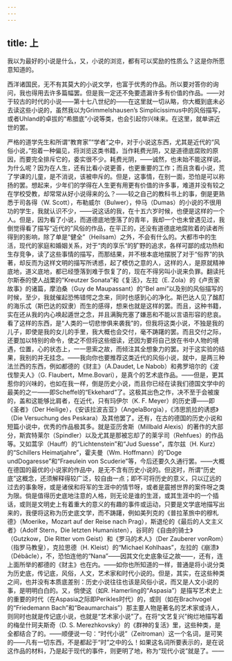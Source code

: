 ```yaml
---
---
---
```

title: 上
---



我以为最好的小说是什么，又，小说的浏览，都有可以奖励的性质么？这是你所愿意知道的。

西洋诸国民，无不有其莫大的小说文学，也富于优秀的作品。所以要对答你的询问，我也得用去许多篇幅罢。但是我一定还不免要遗漏许多有价值的作品。——对于较古的时代的小说——第十七八世纪的——在这里就一切从略，你大概到底未必去读这些小说的，虽然我以为Grimmelshausen’s Simplicissimus中的风俗描写，或者Uhland的卓拔的“希腊底”小说等类，也会引起你兴味来。在这里，就单讲近世的罢。

严格的道学先生和所谓“教育家”“学者”之中，对于小说这东西，尤其是近代的“风俗小说，”抱着一种偏见，将浏览这类书籍，当作耗费光阴，又是道德底腐败的原因，而要完全排斥它的，委实很不少。耗费光阴，——诚然，也未始不能这样说。为什么呢？因为在人生，还有比看小说更善，也更重要的工作；而且贪看小说，荒了学课的儿童，是不消说，该被申斥的。但是，这事情，在别一面，恐怕是可以称扬的罢。想起来，少年们的学得在人生更有用更有价值的许多事，难道并没有较之在学校受教，却常常从好小说得来的么？——较之自己的教科书上的事，倒是更熟悉于司各得（W. Scott），布勒威尔（Bulwer），仲马（Dumas）的小说的不很用功的学生，我就认识不少，——说这话的我，在十五六岁时候，也便是这样的一个人。但是，因为看了小说，而道德底地堕落了的青年，我却一个也未曾遇见过，我倒觉得看了描写“近代的”风俗的作品，在平正的，还没有道德底地腐败着的读者所得到的影响，除了单是“健全”（Heilsam）之外，不会有什么的。大都市中的生活，现代的家庭和婚姻关系，对于“肉的享乐”的犷野的追求，各样可鄙的成功热和生存竞争，读了这些事情的描写，而那结果，并不根本底地摆脱了对于“俗界”的执著，却反而为这样文明的描写所诱惑，起了模仿之意的人，这样的人，是原就精神底地，道义底地，都已经堕落到难于恢复了的，现在不得另叫小说来负罪。翻读托尔斯泰的使人战栗的“Kreutzer Sonata”和《复活》，左拉（E. Zola）的《卢贡家故事》的诸篇，摩泊桑（Guy de Maupassant）的“Bel ami”以及别的风俗描写的时候，至少，我就催起恐怖错愕之念来，同时也感到心的净化。斯巴达人见了酩酊的海乐忒（斯巴达的奴隶）而生的感得，想来也就是这样的罢。而且，这种书籍，实在还从我的内心唤起遁世之念，并且满胸充塞了嫌恶和不能以言语形容的悲哀。看了这样的东西，是“人类的一切悲惨俱来袭我”的，但我将这类小说，不独是我的儿子，即使是我的女儿的手里，我大概也会交付，毫不踌躇的罢。而且交付之际，还要加以特别的命令，使之不但将这些细读，还因为要将自己放在书中人物的境遇，位置，心的状态上，一一思索之故，而倾注其全想象力的罢。对于这实验的结果，我别的并无挂念。——我向你也要推荐这类近代的风俗小说，就中，是两三种法兰西的东西，例如都德的《财主》（A.Daudet, Le Nabob）和弗罗培尔的《波伐黎夫人》（G. Flaubert，Mme.Bovari），是真个的艺术底作品。——但是，更其惹你的兴味的，也如在我一样，倒是历史小说，而且你已经在读我们德国文学中的最美的之一——即Scheffel的“Ekkehard”了。这极其出色之作，决不至于会被废的，盖和这能够比肩者，在近代，只有玛伊尔（K. F. Meyer）的历史谭——即《圣者》（Der Heilige），《安该拉波吉亚》（AngelaBorgia），《沛思凯拉的诱惑》（Die Versuchung des Peskara）及其他罢了。还有，在古的德国的历史小说和短篇小说中，优秀的作品极其多。就是亚历舍斯（Millbald Alexis）的著作的大部分，斯宾特莱尔（Spindler）以及尤其是那被忘却了的莱孚司（Rehfues）的作品等。又如蒿孚（Hauff）的“Lichtenstein”和“Jud Suesse”，库尔兹（H. Kurz）的“Schillers Heimatjahre”，霍夫曼（Wm. Hoffmann）的“Doge undDogaresse”和“Fraeulein von Scuderie”等，今后还要久久通行罢。——大概在德国的最优的小说家的作品中，是无不含有历史小说的。但这时，所谓“历史底”这概念，还须解释得较广泛，较自由一点；即不可将历史的意义，只以辽远的过去的事象呀，或是诸侯和将军的生涯中的情节呀，或者是震撼世界的案件呀之类为限。倘是值得历史底地注意的人格，则无论是谁的生涯，或其生涯中的一个插话，或则是文明史上有着重大的意义的有趣的事件或运动，只要是文学底地描写出来的，我便将这称为历史底文学，而不踌躇，例如美列克的《普拉革旅中的穆札德》（Moerike，Mozart auf der Reise nach Prag），斯退伦的《最后的人文主义者》（Adolf Stern，Die Ietzten Humanisten），谷珂的《自由的骑士》（Gutzkow，Die Ritter vom Geist）和《罗马的术人》（Der Zauberer vonRom）（指罗马教皇），克拉思德（H. Kleist）的“Michael Kohlhaas”，左拉的《崩溃》（Débâcle），不，恐怕连他的“Nana”——因其文化史底象征之故——，还有，连上面所举的都德的《财主》也在内。——如你也所知道的一样，普通是将小说分类为历史底，传记底，风俗，人文，艺术家和时代小说的。但是，其实，在这些种类之间，也并没有本质底差别：历史小说往往也该是风俗小说，而又是人文小说的事，是明明白白的。又，倘使这（如R. Hamerling的“Aspasia”）是描写艺术史上的重要的时代（在Aspasia之际即Perikles时代）的，或则（如在Brachvogel的“Friedemann Bach”和“Beaumarchais”）那主要人物是著名的艺术家或诗人，则同时也就是传记底小说，也就是“艺术家小说”了。在将“文艺复兴”绚烂地描写着的梅垒什珂夫斯奇（D. S. Merezhkovsky）的《群神的复活》里，这些种类，是全都结合了的。——顺便说一句：“时代小说”（Zeitroman）这一个名词，是可笑的——凡有一切东西，不是都起于“时”之中的么！如果这名词所要表示的，是在说这作品的材料，乃是起于现代的事件，则更明了地，称为“现代小说”就是了。——